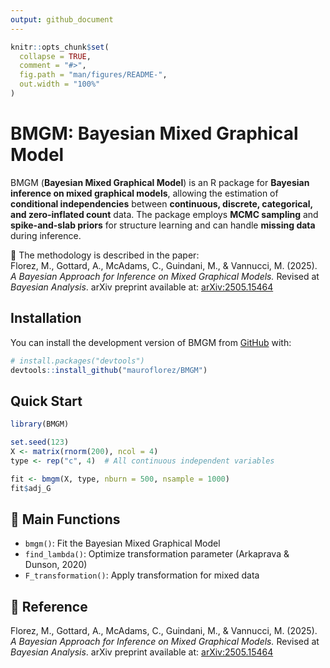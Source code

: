 ```yaml
---
output: github_document
---
```


<!-- README.md is generated from README.Rmd. Please edit that file -->

```r
knitr::opts_chunk$set(
  collapse = TRUE,
  comment = "#>",
  fig.path = "man/figures/README-",
  out.width = "100%"
)
```

# BMGM: Bayesian Mixed Graphical Model

BMGM (**Bayesian Mixed Graphical Model**) is an R package for **Bayesian inference on mixed graphical models**, allowing the estimation of **conditional independencies** between **continuous, discrete, categorical, and zero-inflated count** data. The package employs **MCMC sampling** and **spike-and-slab priors** for structure learning and can handle **missing data** during inference.

📄 The methodology is described in the paper:\
Florez, M., Gottard, A., McAdams, C., Guindani, M., & Vannucci, M. (2025). *A Bayesian Approach for Inference on Mixed Graphical Models.* Revised at *Bayesian Analysis*. arXiv preprint available at: [arXiv:2505.15464](https://arxiv.org/abs/2505.15464)

## Installation

You can install the development version of BMGM from [GitHub](https://github.com/) with:

``` r
# install.packages("devtools")
devtools::install_github("mauroflorez/BMGM")
```

## Quick Start

``` r
library(BMGM)

set.seed(123)
X <- matrix(rnorm(200), ncol = 4)
type <- rep("c", 4)  # All continuous independent variables

fit <- bmgm(X, type, nburn = 500, nsample = 1000)
fit$adj_G
```

## 📖 Main Functions

-   `bmgm()`: Fit the Bayesian Mixed Graphical Model\
-   `find_lambda()`: Optimize transformation parameter (Arkaprava & Dunson, 2020)
-   `F_transformation()`: Apply transformation for mixed data

## 📄 Reference

Florez, M., Gottard, A., McAdams, C., Guindani, M., & Vannucci, M. (2025). *A Bayesian Approach for Inference on Mixed Graphical Models.* Revised at *Bayesian Analysis*. arXiv preprint available at: [arXiv:2505.15464](https://arxiv.org/abs/2505.15464)

